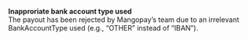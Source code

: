   
<Card title="121012" href="/errors/codes/121012">  

 **Inapproriate bank account type used**  
 The payout has been rejected by Mangopay’s team due to an irrelevant BankAccountType used (e.g., “OTHER” instead of “IBAN”).  

</Card>